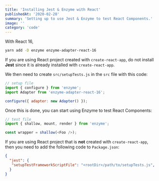 ```yaml
---
title: 'Installing Jest & Enzyme with React'
publishedAt: '2020-02-28'
summary: 'Setting up to use Jest & Enzyme to test React Components.'
image: ''
category: 'code'
---
```


With React 16,

```Bash
yarn add -D enzyme enzyme-adapter-react-16
```

If you are using React project created with `create-react-app`, do not install **Jest** since it is already installed with `create-react-app`.

We then need to create `src/setupTests.js` in the `src` file with this code:

```JavaScript
// setup file
import { configure } from 'enzyme';
import Adapter from 'enzyme-adapter-react-16';

configure({ adapter: new Adapter() });
```

Once this is done, you can start using Enzyme to test React Components:

```JavaScript
// test file
import { shallow, mount, render } from 'enzyme';

const wrapper = shallow(<Foo />);
```

If you are using React project that is **not** created with `create-react-app`, then you need to add the following code to `Package.json`:

```JSON
{
  "jest": {
   "setupTestFrameworkScriptFile": "<rootDir>/path/to/setupTests.js",
  }
}
```
